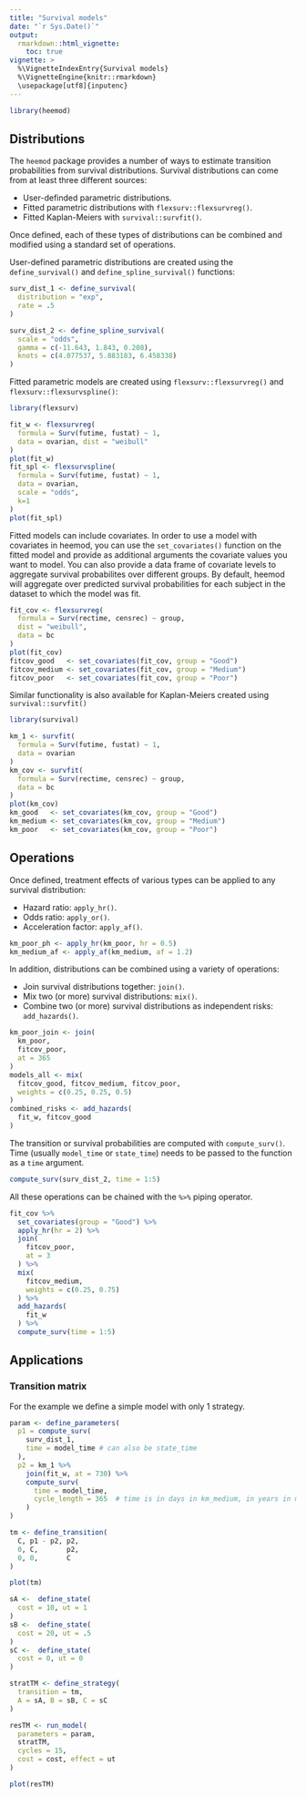 ```yaml
---
title: "Survival models"
date: "`r Sys.Date()`"
output:
  rmarkdown::html_vignette:
    toc: true 
vignette: >
  %\VignetteIndexEntry{Survival models}
  %\VignetteEngine{knitr::rmarkdown}
  \usepackage[utf8]{inputenc}
---
```


```r
library(heemod)
```

## Distributions

The `heemod` package provides a number of ways to estimate transition probabilities from survival distributions.  Survival distributions can come from at least three different sources:

  * User-definded parametric distributions.
  * Fitted parametric distributions with `flexsurv::flexsurvreg()`.
  * Fitted Kaplan-Meiers with `survival::survfit()`.

Once defined, each of these types of distributions can be combined and modified using a standard set of operations.

User-defined parametric distributions are created using the `define_survival()` and `define_spline_survival()` functions:
```r
surv_dist_1 <- define_survival(
  distribution = "exp",
  rate = .5
)

surv_dist_2 <- define_spline_survival(
  scale = "odds",
  gamma = c(-11.643, 1.843, 0.208),
  knots = c(4.077537, 5.883183, 6.458338)
)
```

Fitted parametric models are created using `flexsurv::flexsurvreg()` and `flexsurv::flexsurvspline()`:

```r
library(flexsurv)

fit_w <- flexsurvreg(
  formula = Surv(futime, fustat) ~ 1,
  data = ovarian, dist = "weibull"
)
plot(fit_w)
fit_spl <- flexsurvspline(
  formula = Surv(futime, fustat) ~ 1,
  data = ovarian,
  scale = "odds",
  k=1
)
plot(fit_spl)
```

Fitted models can include covariates. In order to use a model with covariates in heemod, you can use the `set_covariates()` function on the fitted model and provide as additional arguments the covariate values you want to model. You can also provide a data frame of covariate levels to aggregate survival probabilites over different groups.  By default, heemod will aggregate over predicted survival probabilities for each subject in the dataset to which the model was fit.

```r
fit_cov <- flexsurvreg(
  formula = Surv(rectime, censrec) ~ group,
  dist = "weibull",
  data = bc
)
plot(fit_cov)
fitcov_good   <- set_covariates(fit_cov, group = "Good")
fitcov_medium <- set_covariates(fit_cov, group = "Medium")
fitcov_poor   <- set_covariates(fit_cov, group = "Poor")
```

Similar functionality is also available for Kaplan-Meiers created using `survival::survfit()`
```r
library(survival)

km_1 <- survfit(
  formula = Surv(futime, fustat) ~ 1,
  data = ovarian
)
km_cov <- survfit(
  formula = Surv(rectime, censrec) ~ group,
  data = bc
)
plot(km_cov)
km_good   <- set_covariates(km_cov, group = "Good")
km_medium <- set_covariates(km_cov, group = "Medium")
km_poor   <- set_covariates(km_cov, group = "Poor")
```

## Operations

Once defined, treatment effects of various types can be applied to any survival distribution:

  * Hazard ratio: `apply_hr()`.
  * Odds ratio: `apply_or()`.
  * Acceleration factor: `apply_af()`.

```r
km_poor_ph <- apply_hr(km_poor, hr = 0.5)
km_medium_af <- apply_af(km_medium, af = 1.2)
```

In addition, distributions can be combined using a variety of operations:

  * Join survival distributions together: `join()`.
  * Mix two (or more) survival distributions: `mix()`.
  * Combine two (or more) survival distributions as independent risks: `add_hazards()`.

```r
km_poor_join <- join(
  km_poor,
  fitcov_poor,
  at = 365
)
models_all <- mix(
  fitcov_good, fitcov_medium, fitcov_poor,
  weights = c(0.25, 0.25, 0.5)
)
combined_risks <- add_hazards(
  fit_w, fitcov_good
)
```

The transition or survival probabilities are computed with `compute_surv()`. Time (usually `model_time` or `state_time`) needs to be passed to the function as a `time` argument.

```r
compute_surv(surv_dist_2, time = 1:5)
```

All these operations can be chained with the `%>%` piping operator.

```r
fit_cov %>% 
  set_covariates(group = "Good") %>% 
  apply_hr(hr = 2) %>% 
  join(
    fitcov_poor,
    at = 3
  ) %>%
  mix(
    fitcov_medium,
    weights = c(0.25, 0.75)
  ) %>%
  add_hazards(
    fit_w
  ) %>% 
  compute_surv(time = 1:5)
```

## Applications

### Transition matrix

For the example we define a simple model with only 1 strategy.

```r
param <- define_parameters(
  p1 = compute_surv(
    surv_dist_1,
    time = model_time # can also be state_time
  ),
  p2 = km_1 %>%
    join(fit_w, at = 730) %>%
    compute_surv(
      time = model_time,
      cycle_length = 365  # time is in days in km_medium, in years in model_time
    )
)

tm <- define_transition(
  C, p1 - p2, p2,
  0, C,       p2,
  0, 0,       C
)

plot(tm)

sA <-  define_state(
  cost = 10, ut = 1
)
sB <-  define_state(
  cost = 20, ut = .5
)
sC <-  define_state(
  cost = 0, ut = 0
)

stratTM <- define_strategy(
  transition = tm,
  A = sA, B = sB, C = sC
)

resTM <- run_model(
  parameters = param,
  stratTM,
  cycles = 15,
  cost = cost, effect = ut
)
```

```r
plot(resTM)
```

<!-- ### Partitioned survival model -->

<!-- A partitioned survival model can also be computed: -->

<!-- ```{r fig.width=6, fig.height=4} -->
<!-- ps <- define_part_surv( -->
<!--   pfs = surv_dist_1, -->
<!--   os  = km_1 %>% -->
<!--     join(fit_w, at = 730), -->
<!--   cycle_length = c(1, 365) # 1 for pfs, 365 for os -->
<!-- ) -->

<!-- stratPS <- define_strategy( -->
<!--   transition = ps, -->
<!--   A = sA, B = sB, C = sC -->
<!-- ) -->

<!-- resPS <- run_model( -->
<!--   stratPS, -->
<!--   cycles = 15, -->
<!--   cost = cost, effect = ut -->
<!-- ) -->

<!-- plot(resPS) -->
<!-- ``` -->
